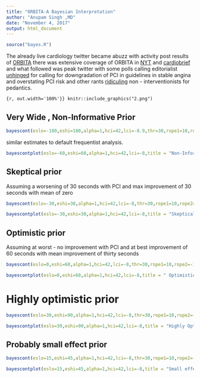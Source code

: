 ```yaml
---
title: "ORBITA-A Bayesian Interpretation"
author: "Anupam Singh ,MD"
date: "November 4, 2017"
output: html_document
---
```

```r
source("bayes.R")
```


The already live cardiology twitter became abuzz with activity post results of [ORBITA](http://www.thelancet.com/journals/lancet/article/PIIS0140-6736(17)32714-9/fulltext?elsca1=tlxpr)
there was extensive coverage of ORBITA in [NYT](https://www.nytimes.com/2017/11/02/health/heart-disease-stents.html) and [cardiobrief](https://www.medpagetoday.com/cardiology/cardiobrief/68988) and what followed was peak twitter  with some polls calling editorialist [unhinged](https://twitter.com/ajaykirtane/status/927139224062693381) for calling for downgradation of PCI in guidelines in stable angina and overstating PCI risk and other rants [ridiculing](https://twitter.com/HeartShapedWoes/status/927053746810449925) non - interventionists for pedantics.

```{r, out.width='100%'}}
knitr::include_graphics("2.png")
```


## Very Wide , Non-Informative Prior

```r
bayescont(eslo=-180,eshi=180,alpha=1,hci=42,lci=-8.9,thr=30,rope1=10,rope2=-10)
```

similar estimates to default frequentist analysis.

```r

bayescontplot(eslo=-60,eshi=60,alpha=1,hci=42,lci=-8,title = "Non-Informative Prior")
```


## Skeptical prior 
Assuming a worsening of 30 seconds with PCI and max improvement of 30 seconds with mean of zero

```r
bayescont(eslo=-30,eshi=30,alpha=1,hci=42,lci=-8,thr=30,rope1=10,rope2=-10)
```

```r

bayescontplot(eslo=-30,eshi=30,alpha=1,hci=42,lci=-8,title = "Skeptical Prior")
```

## Optimistic prior 
Assuming at worst - no improvement  with PCI and at best improvement of 60 seconds with mean improvement of thirty seconds


```r
bayescont(eslo=0,eshi=60,alpha=1,hci=42,lci=-8,thr=30,rope1=10,rope2=-10)
```

```r

bayescontplot(eslo=0,eshi=60,alpha=1,hci=42,lci=-8,title = " Optimistic Prior")
```

# Highly optimistic prior

```r
bayescont(eslo=30,eshi=90,alpha=1,hci=42,lci=-8,thr=30,rope1=10,rope2=-10)
```

```r

bayescontplot(eslo=30,eshi=90,alpha=1,hci=42,lci=-8,title = "Highly Optimistic Prior")

```

## Probably small effect prior

```r
bayescont(eslo=15,eshi=45,alpha=1,hci=42,lci=-8,thr=30,rope1=10,rope2=-10)
```

```r

bayescontplot(eslo=15,eshi=45,alpha=1,hci=42,lci=-8,title = "Small effect Prior")
```

